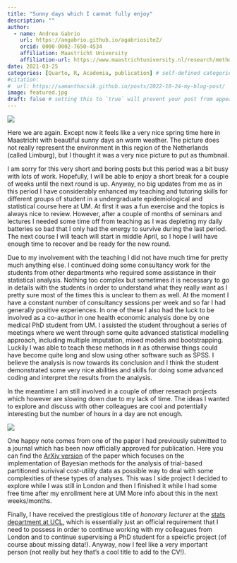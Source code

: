 ```yaml
---
title: "Sunny days which I cannot fully enjoy"
description: ""
author:
  - name: Andrea Gabrio
    url: https://angabrio.github.io/agabriosite2/
    orcid: 0000-0002-7650-4534
    affiliation: Maastricht University
    affiliation-url: https://www.maastrichtuniversity.nl/research/methodology-and-statistics
date: 2021-03-25
categories: [Quarto, R, Academia, publication] # self-defined categories
#citation: 
#  url: https://samanthacsik.github.io/posts/2022-10-24-my-blog-post/ 
image: featured.jpg
draft: false # setting this to `true` will prevent your post from appearing on your listing page until you're ready!
---
```


![](featured.jpg){fig-align="center"}

Here we are again. Except now it feels like a very nice spring time here in Maastricht with beautiful sunny days an warm weather. The picture does not really represent the environment in this region of the Netherlands (called Limburg), but I thought it was a very nice picture to put as thumbnail.

I am sorry for this very short and boring posts but this period was a bit busy with lots of work. Hopefully, I will be able to enjoy a short break for a couple of weeks until the next round is up. Anyway, no big updates from me as in this period I have considerably enhanced my teaching and tutoring skills for different groups of student in a undergraduate epidemiological and statistical course here at UM. At first it was a fun exercise and the topics is always nice to review. However, after a couple of months of seminars and lectures I needed some time off from teaching as I was depleting my daily batteries so bad that I only had the energy to survive during the last period. The next course I will teach will start in middle April, so I hope I will have enough time to recover and be ready for the new round.

Due to my involvement with the teaching I did not have much time for pretty much anything else. I continued doing some consultancy work for the students from other departments who required some assistance in their statistical analysis. Nothing too complex but sometimes it is necessary to go in details with the students in order to understand what they really want as I pretty sure most of the times this is unclear to them as well. At the moment I have a constant number of consultancy sessions per week and so far I had generally positive experiences. In one of these I also had the luck to be involved as a co-author in one health economic analysis done by one medical PhD student from UM. I assisted the student throughout a series of meetings where we went through some quite advanced statistical modelling approach, including multiple imputation, mixed models and bootstrapping. Luckily I was able to teach these methods in `R` as otherwise things could have become quite long and slow using other software such as SPSS. I believe the analysis is now towards its conclusion and I think the student demonstrated some very nice abilities and skills for doing some advanced coding and interpret the results from the analysis.

In the meantime I am still involved in a couple of other reserach projects which however are slowing down due to my lack of time. The ideas I wanted to explore and discuss with other colleagues are cool and potentially interesting but the number of hours in a day are not enough. 

![](https://media.giphy.com/media/jls5k3a7L1N0XRM9d0/giphy.gif){fig-align="center"}

One happy note comes from one of the paper I had previously submitted to a journal which has been now officially approved for publication. Here you can find the [ArXiv version](https://arxiv.org/pdf/2011.10732.pdf) of the paper which focuses on the 
implementation of Bayesian methods for the analysis of trial-based partitioned surivival cost-utility data as possible way to deal with some complexities of these types of analyses. This was I side project I decided to explore while I was still in London and then I finished it while I had some free time after my enrollment here at UM
More info about this in the next weeks/months. 

Finally, I have received the prestigious title of *honorary lecturer* at the [stats department at UCL](https://www.ucl.ac.uk/statistics/department/staff), which is essentially just an official requirement that I need to possess in order to continue 
working with my colleagues from London and to continue supervising a PhD student for a speicfic project (of course about missing data!). Anyway, now I feel like a very important person (not really but hey that's a cool title to add to the CV!). 
